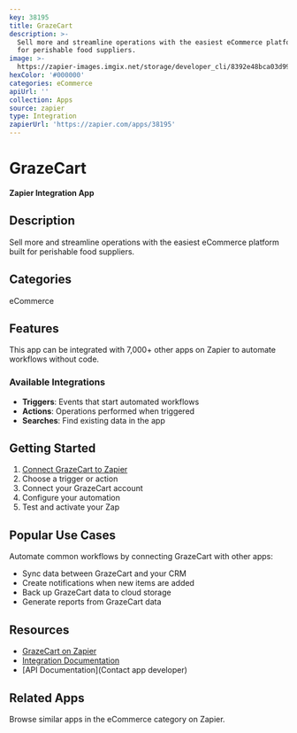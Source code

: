 ```yaml
---
key: 38195
title: GrazeCart
description: >-
  Sell more and streamline operations with the easiest eCommerce platform built
  for perishable food suppliers.
image: >-
  https://zapier-images.imgix.net/storage/developer_cli/8392e48bca03d999df189317066c5c21.png?auto=format%2Ccompress&ixlib=python-3.0.0&q=50
hexColor: '#000000'
categories: eCommerce
apiUrl: ''
collection: Apps
source: zapier
type: Integration
zapierUrl: 'https://zapier.com/apps/38195'
---
```

# GrazeCart

**Zapier Integration App**

## Description

Sell more and streamline operations with the easiest eCommerce platform built for perishable food suppliers.

## Categories

eCommerce

## Features

This app can be integrated with 7,000+ other apps on Zapier to automate workflows without code.

### Available Integrations

- **Triggers**: Events that start automated workflows
- **Actions**: Operations performed when triggered
- **Searches**: Find existing data in the app

## Getting Started

1. [Connect GrazeCart to Zapier](https://zapier.com/apps/38195)
2. Choose a trigger or action
3. Connect your GrazeCart account
4. Configure your automation
5. Test and activate your Zap

## Popular Use Cases

Automate common workflows by connecting GrazeCart with other apps:

- Sync data between GrazeCart and your CRM
- Create notifications when new items are added
- Back up GrazeCart data to cloud storage
- Generate reports from GrazeCart data

## Resources

- [GrazeCart on Zapier](https://zapier.com/apps/38195)
- [Integration Documentation](https://zapier.com/apps/38195/integrations)
- [API Documentation](Contact app developer)

## Related Apps

Browse similar apps in the eCommerce category on Zapier.
